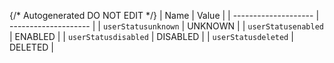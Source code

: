 {/* Autogenerated DO NOT EDIT  */}
| Name                 | Value                |
| -------------------- | -------------------- |
| `userStatusunknown`  | UNKNOWN              |
| `userStatusenabled`  | ENABLED              |
| `userStatusdisabled` | DISABLED             |
| `userStatusdeleted`  | DELETED              |